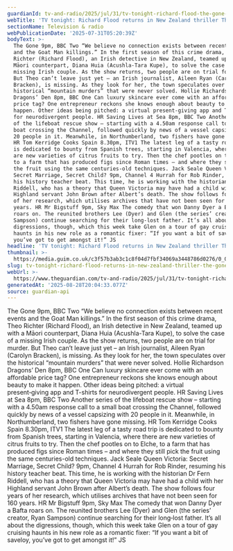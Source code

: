 ```yaml
---
guardianId: tv-and-radio/2025/jul/31/tv-tonight-richard-flood-the-gone-queen-victoria
webTitle: 'TV tonight: Richard Flood returns in New Zealand thriller The Gone'
sectionName: Television & radio
webPublicationDate: '2025-07-31T05:20:39Z'
bodyText: >-
  The Gone 9pm, BBC Two “We believe no connection exists between recent events
  and the Goat Man killings.” In the first season of this crime drama, Theo
  Richter (Richard Flood), an Irish detective in New Zealand, teamed up with a
  Māori counterpart, Diana Huia (Acushla-Tara Kupe), to solve the case of a
  missing Irish couple. As the show returns, two people are on trial for murder.
  But Theo can’t leave just yet – an Irish journalist, Aileen Ryan (Carolyn
  Bracken), is missing. As they look for her, the town speculates over the
  historical “mountain murders” that were never solved. Hollie Richardson
  Dragons’ Den 8pm, BBC One Can luxury skincare ever come with an affordable
  price tag? One entrepreneur reckons she knows enough about beauty to make it
  happen. Other ideas being pitched: a virtual present‑giving app and T-shirts
  for neurodivergent people. HR Saving Lives at Sea 8pm, BBC Two Another series
  of the lifeboat rescue show – starting with a 4.50am response call to a small
  boat crossing the Channel, followed quickly by news of a vessel capsizing with
  20 people in it. Meanwhile, in Northumberland, two fishers have gone missing.
  HR Tom Kerridge Cooks Spain 8.30pm, ITV1 The latest leg of a tasty road trip
  is dedicated to bounty from Spanish trees, starting in Valencia, where there
  are new varieties of citrus fruits to try. Then the chef pootles on to Elche,
  to a farm that has produced figs since Roman times – and where they still pick
  the fruit using the same centuries-old techniques. Jack Seale Queen Victoria:
  Secret Marriage, Secret Child? 9pm, Channel 4 Hurrah for Rob Rinder, resuming
  his history teacher beat. This time, he is working with the historian Dr Fern
  Riddell, who has a theory that Queen Victoria may have had a child with her
  Highland servant John Brown after Albert’s death. The show follows four years
  of her research, which utilises archives that have not been seen for 160
  years. HR Mr Bigstuff 9pm, Sky Max The comedy that won Danny Dyer a Bafta
  roars on. The reunited brothers Lee (Dyer) and Glen (the series’ creator, Ryan
  Sampson) continue searching for their long‑lost father. It’s all about the
  digressions, though, which this week take Glen on a tour of gay cruising
  haunts in his new role as a romantic fixer: “If you want a bit of saveloy,
  you’ve got to get amongst it!” JS
headline: 'TV tonight: Richard Flood returns in New Zealand thriller The Gone'
thumbnail: >-
  https://media.guim.co.uk/c3f57b3ab3c1c8f04d7fbf34069a3448786d0276/0_0_3570_2856/500.jpg
slug: tv-tonight-richard-flood-returns-in-new-zealand-thriller-the-gone
webUrl: >-
  https://www.theguardian.com/tv-and-radio/2025/jul/31/tv-tonight-richard-flood-the-gone-queen-victoria
generatedAt: '2025-08-28T20:04:33.077Z'
source: guardian-api
---
```

The Gone 9pm, BBC Two “We believe no connection exists between recent events and the Goat Man killings.” In the first season of this crime drama, Theo Richter (Richard Flood), an Irish detective in New Zealand, teamed up with a Māori counterpart, Diana Huia (Acushla-Tara Kupe), to solve the case of a missing Irish couple. As the show returns, two people are on trial for murder. But Theo can’t leave just yet – an Irish journalist, Aileen Ryan (Carolyn Bracken), is missing. As they look for her, the town speculates over the historical “mountain murders” that were never solved. Hollie Richardson Dragons’ Den 8pm, BBC One Can luxury skincare ever come with an affordable price tag? One entrepreneur reckons she knows enough about beauty to make it happen. Other ideas being pitched: a virtual present‑giving app and T-shirts for neurodivergent people. HR Saving Lives at Sea 8pm, BBC Two Another series of the lifeboat rescue show – starting with a 4.50am response call to a small boat crossing the Channel, followed quickly by news of a vessel capsizing with 20 people in it. Meanwhile, in Northumberland, two fishers have gone missing. HR Tom Kerridge Cooks Spain 8.30pm, ITV1 The latest leg of a tasty road trip is dedicated to bounty from Spanish trees, starting in Valencia, where there are new varieties of citrus fruits to try. Then the chef pootles on to Elche, to a farm that has produced figs since Roman times – and where they still pick the fruit using the same centuries-old techniques. Jack Seale Queen Victoria: Secret Marriage, Secret Child? 9pm, Channel 4 Hurrah for Rob Rinder, resuming his history teacher beat. This time, he is working with the historian Dr Fern Riddell, who has a theory that Queen Victoria may have had a child with her Highland servant John Brown after Albert’s death. The show follows four years of her research, which utilises archives that have not been seen for 160 years. HR Mr Bigstuff 9pm, Sky Max The comedy that won Danny Dyer a Bafta roars on. The reunited brothers Lee (Dyer) and Glen (the series’ creator, Ryan Sampson) continue searching for their long‑lost father. It’s all about the digressions, though, which this week take Glen on a tour of gay cruising haunts in his new role as a romantic fixer: “If you want a bit of saveloy, you’ve got to get amongst it!” JS

